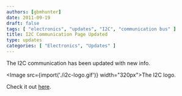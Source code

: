 ```yaml
---
authors: [gbmhunter]
date: 2011-09-19
draft: false
tags: [ "electronics", "updates", "I2C", "communication bus" ]
title: I2C Communication Page Updated
type: updates
categories: [ "Electronics", "Updates" ]
---
```



The I2C communication has been updated with new info.

<Image src={import('./i2c-logo.gif')} width="320px">The I2C logo.</Image>

Check it out [here](/electronics/communication-protocols/i2c-communication-protocol).
